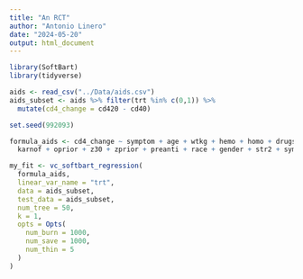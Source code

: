 ```yaml
---
title: "An RCT"
author: "Antonio Linero"
date: "2024-05-20"
output: html_document
---
```


```r
library(SoftBart)
library(tidyverse)

aids <- read_csv("../Data/aids.csv")
aids_subset <- aids %>% filter(trt %in% c(0,1)) %>% 
  mutate(cd4_change = cd420 - cd40)
```

```r
set.seed(992093)

formula_aids <- cd4_change ~ symptom + age + wtkg + hemo + homo + drugs + 
  karnof + oprior + z30 + zprior + preanti + race + gender + str2 + symptom

my_fit <- vc_softbart_regression(
  formula_aids,
  linear_var_name = "trt",
  data = aids_subset,
  test_data = aids_subset,
  num_tree = 50,
  k = 1,
  opts = Opts(
    num_burn = 1000,
    num_save = 1000,
    num_thin = 5
  )
)
```


